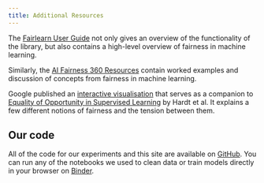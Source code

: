 ```yaml
---
title: Additional Resources
---
```


The [Fairlearn User Guide][fairlearn-user-guide] not only gives an overview of the functionality of the library, but also contains a high-level overview of fairness in machine learning.

Similarly, the [AI Fairness 360 Resources][aif360-resources] contain worked examples and discussion of concepts from fairness in machine learning.

Google published an [interactive visualisation][hardt-dashboard] that serves as a companion to [Equality of Opportunity in Supervised Learning][hardt-paper] by Hardt et al. It explains a few different notions of fairness and the tension between them.

## Our code

All of the code for our experiments and this site are available on [GitHub][github]. You can run any of the notebooks we used to clean data or train models directly in your browser on [Binder][binder].

[aif360-resources]: https://aif360.mybluemix.net/resources#overview
[binder]: https://mybinder.org/v2/gh/CDEIUK/bias-mitigation/master?filepath=notebooks "Open notebooks on Binder"
[fairlearn-user-guide]: https://fairlearn.github.io/user_guide/index.html
[github]: https://github.com/CDEIUK/bias-mitigation
[hardt-dashboard]: https://research.google.com/bigpicture/attacking-discrimination-in-ml/
[hardt-paper]: https://papers.nips.cc/paper/6374-equality-of-opportunity-in-supervised-learning.pdf
